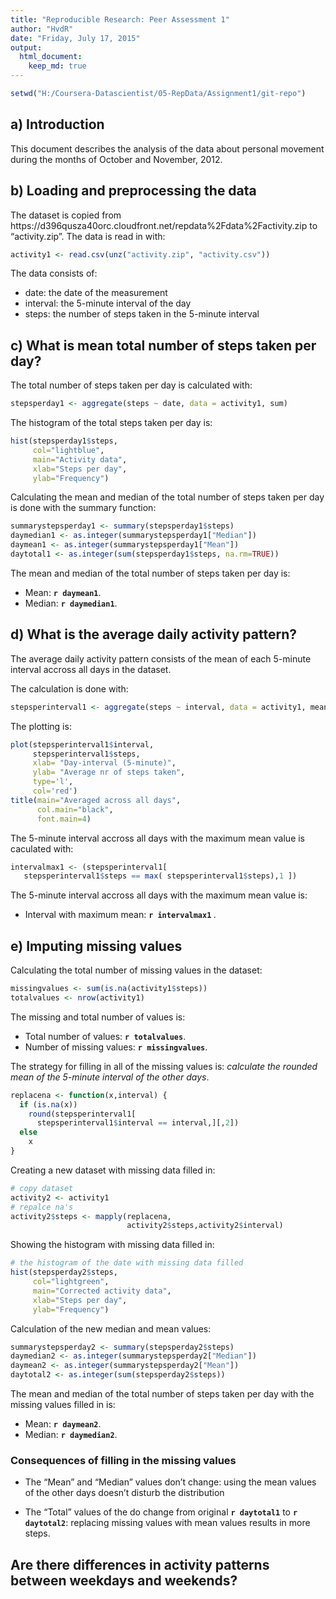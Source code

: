 ```yaml
---
title: "Reproducible Research: Peer Assessment 1"
author: "HvdR"
date: "Friday, July 17, 2015"
output: 
  html_document:
    keep_md: true
---
```

```r
setwd("H:/Coursera-Datascientist/05-RepData/Assignment1/git-repo")
```
## a) Introduction

This document describes the analysis of the data about personal 
movement during the months of October and November, 2012.

## b) Loading and preprocessing the data
The dataset is copied from 
https://d396qusza40orc.cloudfront.net/repdata%2Fdata%2Factivity.zip to "activity.zip". The data is read in with:
```r
activity1 <- read.csv(unz("activity.zip", "activity.csv"))
```
The data consists of: 

- date: the date of the measurement
- interval: the 5-minute interval of the day
- steps: the number of steps taken in the 5-minute interval

## c) What is mean total number of steps taken per day?
The total number of steps taken per day is calculated with:
```r
stepsperday1 <- aggregate(steps ~ date, data = activity1, sum)
```
The histogram of the total steps taken per day is:
```r
hist(stepsperday1$steps, 
     col="lightblue", 
     main="Activity data",
     xlab="Steps per day",
     ylab="Frequency")
```

Calculating the mean and median of the total number of steps taken per day is done with the summary function:

```r
summarystepsperday1 <- summary(stepsperday1$steps)
daymedian1 <- as.integer(summarystepsperday1["Median"])
daymean1 <- as.integer(summarystepsperday1["Mean"])
daytotal1 <- as.integer(sum(stepsperday1$steps, na.rm=TRUE))
```

The mean and median of the total number of steps taken per 
day is:

- Mean: **`r daymean1`**.
- Median: **`r daymedian1`**.


## d) What is the average daily activity pattern?

The average daily activity pattern consists of the mean of 
each 5-minute interval accross all days in the dataset.

The calculation is done with:

```r
stepsperinterval1 <- aggregate(steps ~ interval, data = activity1, mean )
```

The plotting is: 
```r
plot(stepsperinterval1$interval, 
     stepsperinterval1$steps, 
     xlab= "Day-interval (5-minute)", 
     ylab= "Average nr of steps taken", 
     type='l', 
     col='red')
title(main="Averaged across all days", 
      col.main="black", 
      font.main=4)
```

The 5-minute interval accross all days with the maximum mean value is caculated with:

```r
intervalmax1 <- (stepsperinterval1[ 
   stepsperinterval1$steps == max( stepsperinterval1$steps),1 ])
```

The 5-minute interval accross all days with the maximum mean value is: 

- Interval with maximum mean: **`r intervalmax1` **.

## e) Imputing missing values

Calculating the total number of missing values in the dataset:

```r
missingvalues <- sum(is.na(activity1$steps))
totalvalues <- nrow(activity1)
```

The missing and total number of values is:

- Total number of values: **`r totalvalues`**.
- Number of missing values: **`r missingvalues`**.

The strategy for filling in all of the missing values is:
*calculate the rounded mean of the 5-minute interval of the other days*. 

```r
replacena <- function(x,interval) {
  if (is.na(x))
    round(stepsperinterval1[
      stepsperinterval1$interval == interval,][,2])
  else
    x
}
```

Creating a new dataset with missing data filled in:
```r
# copy dataset
activity2 <- activity1
# repalce na's
activity2$steps <- mapply(replacena,
                          activity2$steps,activity2$interval)
```

Showing the histogram with missing data filled in:
```r

# the histogram of the date with missing data filled
hist(stepsperday2$steps, 
     col="lightgreen", 
     main="Corrected activity data",
     xlab="Steps per day",
     ylab="Frequency")

```

Calculation of the new median and mean values:
```r
summarystepsperday2 <- summary(stepsperday2$steps)
daymedian2 <- as.integer(summarystepsperday2["Median"])
daymean2 <- as.integer(summarystepsperday2["Mean"])
daytotal2 <- as.integer(sum(stepsperday2$steps))
```

The mean and median of the total number of steps taken per 
day with the missing values filled in is:

- Mean: **`r daymean2`**.
- Median: **`r daymedian2`**.

### Consequences of filling in the missing values

- The "Mean" and "Median" values don't change: 
using the mean values of the other days doesn't 
disturb the distribution

- The "Total" values of the do change from 
original **`r daytotal1`** to **`r daytotal2`**:
replacing missing values with mean values results
in more steps.


## Are there differences in activity patterns between weekdays and weekends?
